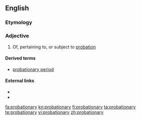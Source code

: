 ==English==

===Etymology===
{{suffix|probation|ary}}

===Adjective===
{{en-adj}}

# Of, pertaining to, or subject to [[probation]]

====Derived terms====
* [[probationary period]]

====External links====
* {{R:Webster 1913}}
* {{R:Century 1911}}

[[fa:probationary]]
[[kn:probationary]]
[[fi:probationary]]
[[ta:probationary]]
[[te:probationary]]
[[vi:probationary]]
[[zh:probationary]]